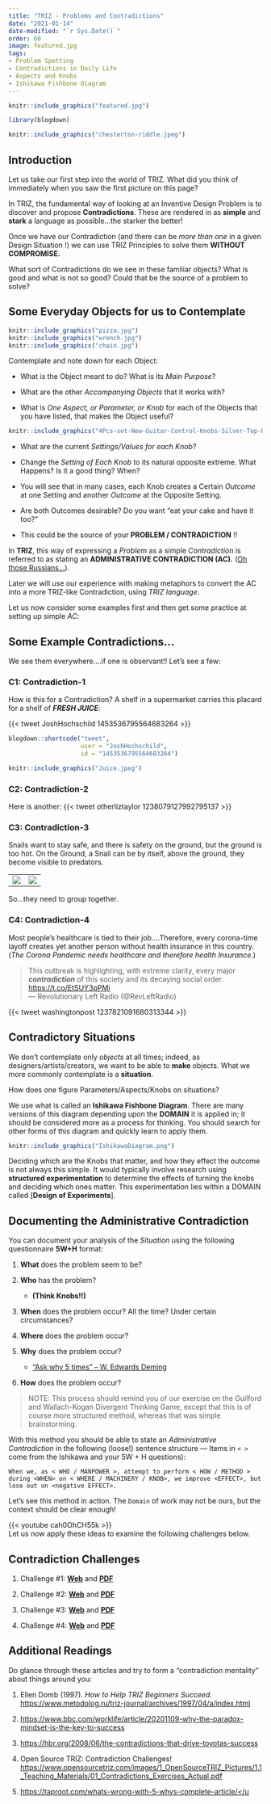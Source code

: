 ```yaml
---
title: "TRIZ - Problems and Contradictions"
date: "2021-01-14"
date-modified: "`r Sys.Date()`"
order: 60
image: featured.jpg
tags:
- Problem Spotting
- Contradictions in Daily Life
- Aspects and Knobs
- Ishikawa Fishbone Diagram
---
```


```r
knitr::include_graphics("featured.jpg")

```

```r

library(blogdown)

```

```r
knitr::include_graphics("chesterton-riddle.jpeg")
```

## Introduction

Let us take our first step into the world of TRIZ. What did you think of immediately when you saw the first picture on this page?

In TRIZ, the fundamental way of looking at an Inventive Design Problem is to discover and propose **Contradictions**. These are rendered in as **simple** and **stark** a language as possible...the starker the better!

Once we have our Contradiction (and there can be *more than one* in a given Design Situation !) we can use TRIZ Principles to solve them **WITHOUT COMPROMISE.**

What sort of Contradictions do we see in these familiar objects? What is good and what is not so good? Could that be the source of a problem to solve?

## Some Everyday Objects for us to Contemplate

```r
knitr::include_graphics("pizza.jpg")
knitr::include_graphics("wrench.jpg")
knitr::include_graphics("chain.jpg")
```

Contemplate and note down for each Object:

-   What is the Object meant to do? What is its *Main Purpose*?

-   What are the other *Accompanying Objects* that it works with?

-   What is *One Aspect, or Parameter, or Knob* for each of the Objects that you have listed, that makes the Object useful?

```r
knitr::include_graphics("4Pcs-set-New-Guitar-Control-Knobs-Silver-Top-Hat-Bell-For-Gibson-Les-Paul-For-SG.webp")

```

-   What are the current *Settings/Values for each Knob*?

-   Change the *Setting of Each Knob* to its natural opposite extreme. What Happens? Is it a good thing? When?

-   You will see that in many cases, each Knob creates a Certain *Outcome* at one Setting and another *Outcome* at the Opposite Setting.

-   Are both Outcomes desirable? Do you want "eat your cake and have it too?"

-   This could be the source of your **PROBLEM / CONTRADICTION** !!

In **TRIZ**, this way of expressing a *Problem* as a simple *Contradiction* is referred to as stating an **ADMINISTRATIVE CONTRADICTION (AC).** (<u>[Oh those Russians...](https://youtu.be/x5Oag4hISgU)</u>).

Later we will use our experience with making metaphors to convert the AC into a more TRIZ-like Contradiction, using *TRIZ language*.

Let us now consider some examples first and then get some practice at setting up simple *AC*:

## Some Example Contradictions...

We see them everywhere....if one is observant!! Let's see a few:

### C1: Contradiction-1

How is this for a Contradiction? A shelf in a supermarket carries this placard for a shelf of ***FRESH JUICE***:

{{< tweet JoshHochschild 1453536795564683264 >}}

```r
blogdown::shortcode("tweet", 
                    user = "JoshHochschild", 
                    id = "1453536795564683264")
```

```r
knitr::include_graphics("Juice.jpeg")

```

### C2: Contradiction-2

Here is another: {{< tweet otherliztaylor 1238079127992795137 >}}

### C3: Contradiction-3

Snails want to stay safe, and there is safety on the ground, but the ground is too hot. On the Ground, a Snail can be by itself, above the ground, they become visible to predators.

|                    |                    |
|--------------------|--------------------|
| ![](Snails-1.jpeg) | ![](Snails-2.jpeg) |

So...they need to group together.

### C4: Contradiction-4

Most people's healthcare is tied to their job....Therefore, every corona-time layoff creates yet another person without health insurance in this country. (*The Corona Pandemic needs healthcare and therefore health Insurance.*)

> This outbreak is highlighting, with extreme clarity, every major ***contradiction*** of this society and its decaying social order. <https://t.co/EtSUY3pPMi>\
> --- Revolutionary Left Radio (\@RevLeftRadio)

{{< tweet washingtonpost 1237821091680313344 >}}

## Contradictory Situations

We don't contemplate only *objects* at all times; indeed, as designers/artists/creators, we want to be able to **make** objects. What we more commonly contemplate is a **situation**.

How does one figure Parameters/Aspects/Knobs on situations?

We use what is called an **Ishikawa Fishbone Diagram**. There are many versions of this diagram depending upon the **DOMAIN** it is applied in; it should be considered more as a process for thinking. You should search for other forms of this diagram and quickly learn to apply them.

```r
knitr::include_graphics("IshikawaDiagram.png")

```

::: callout-important
Deciding which are the Knobs that matter, and how they effect the outcome is not always this simple. It would typically involve research using **structured experimentation** to determine the effects of turning the knobs and deciding which ones matter. This experimentation lies within a DOMAIN called \[**Design of Experiments**\].
:::

## Documenting the Administrative Contradiction

You can document your analysis of the *Situation* using the following questionnaire **5W+H** format:

1.  **What** does the problem seem to be?

2.  **Who** has the problem?

    -   **(Think Knobs!!)**

3.  **When** does the problem occur? All the time? Under certain circumstances?

4.  **Where** does the problem occur?

5.  **Why** does the problem occur?

    -   ["Ask why 5 times" -- W. Edwards Deming](https://www.mindtools.com/a3mi00v/5-whys)

6.  **How** does the problem occur?

> NOTE: This process should remind you of our exercise on the Guilford and Wallach-Kogan Divergent Thinking Game, except that this is of course more structured method, whereas that was simple brainstorming.

With this method you should be able to state an *Administrative Contradiction* in the following (loose!) sentence structure --- Items in `< >` come from the Ishikawa and your 5W + H questions):

`When we, as < WHO / MANPOWER >, attempt to perform < HOW / METHOD > during <WHEN> on < WHERE / MACHINERY / KNOB>, we improve <EFFECT>, but lose out on <negative EFFECT>.`

Let's see this method in action. The `Domain` of work may not be ours, but the context should be clear enough!

{{< youtube cah0OhCH55k >}} <br> Let us now apply these ideas to examine the following challenges below.

## Contradiction Challenges

1.  Challenge #1: [**Web**](https://web.archive.org/web/20200813061353/https://triz-journal.com/triz-challenge-may-2001/) and [**PDF**](TRIZ%20Challenge%20-%20May%202001The%20Triz%20Journal.pdf)

2.  Challenge #2: [**Web**](https://web.archive.org/web/20200813061945/https://triz-journal.com/triz-challenge-july-2001/) and [**PDF**](TRIZ%20Challenge%20-%20July%202001The%20Triz%20Journal.pdf)

3.  Challenge #3: [**Web**](https://web.archive.org/web/20200813061928/https://triz-journal.com/triz-challenge-july-2002/) and [**PDF**](TRIZ%20Challenge%20-%20July%202002The%20Triz%20Journal.pdf)

4.  Challenge #4: [**Web**](https://web.archive.org/web/20200813063906/https://triz-journal.com/triz-challenge-november-2003/) and [**PDF**](TRIZ%20Challenge%20-%20November%202003The%20Triz%20Journal.pdf)

## Additional Readings

Do glance through these articles and try to form a "contradiction mentality" about things around you:

1.  Ellen Domb (1997). *How to Help TRIZ Beginners Succeed*. <https://www.metodolog.ru/triz-journal/archives/1997/04/a/index.html>

2.  <https://www.bbc.com/worklife/article/20201109-why-the-paradox-mindset-is-the-key-to-success>

3.  <https://hbr.org/2008/06/the-contradictions-that-drive-toyotas-success>

4.  Open Source TRIZ: Contradiction Challenges! <https://www.opensourcetriz.com/images/1_OpenSourceTRIZ_Pictures/1.1_Teaching_Materials/01_Contradictions_Exercises_Actual.pdf>

5.  <u><https://taproot.com/whats-wrong-with-5-whys-complete-article/>\</u
